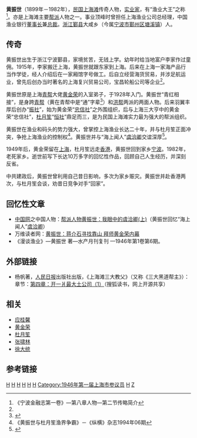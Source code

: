 '''黄振世'''（1899年－1982年），[[中華民國|民国]][[上海滩|上海滩]]传奇人物，[[实业家|实业家]]，有“渔业大王”之称<ref name="黄振世">《宁波金融志第一卷》—第八章人物—第二节传略简介</ref>。亦是上海滩主要[[帮派|帮派]]人物之一。事业顶峰时曾担任上海渔业公司总经理，中国渔业银行[[董事长|董事长]]兼[[总裁|总裁]]。[[浙江|浙江]][[鄞县|鄞县]]大咸乡（今属[[宁波市|宁波市]][[鄞州区|鄞州区]][[塘溪镇|塘溪镇]]）人。

==传奇==
黄振世出生于浙江宁波鄞县，家境贫苦，无钱上学。幼年时给当地富户李家作过童佣。1915年，李家搬迁上海，黄振世就跟东家到上海。后来在上海一家海产品行当作学徒，经人介绍后在一家厢馆字号做工。后自立经营海货贸易，并涉足航运业，曾先后创办当时著名的上海复兴贸易公司，宝昌轮船公司等企业<ref name="黄振世"/>。

黄振世原是上海[[青帮|青帮]]大佬[[黄金荣|黄金荣]]的入室弟子，于1928年入门。黄振世“青红相接”，是身跨[[青帮|青帮]]（黄在青帮中是“通”字辈<ref name="黄振世青帮">{{cite web|url=http://vip.book.sina.com.cn/book/chapter_159374_113458.html |title=《江湖三百年》第三章 上海青帮：帮会向黑社会蜕变的典型（11） |publisher=[[新浪网|新浪网]]读书频道  |date=2011年2月23日  |accessdate=2011年11月12日}}</ref>）和[[洪帮|洪帮]]两派的两面人物。后来羽翼丰厚后创办“[[振社|振社]]”，始为黄金荣“[[忠信社|忠信社]]”之外围组织，后与上海三大亨中的黄金荣“忠信社”，[[杜月笙|杜月笙]]“[[恒社|恒社]]”鼎足而三，是为民国上海滩实力最为强大的帮派组织。 

黄振世在渔业和码头的势力强大，曾掌控上海渔业长达二十年，并与杜月笙正面冲突，争抢上海渔业的控制权<ref name="黄振世杜月笙">《黄振世与杜月笙渔界争霸》－《纵横》杂志1994年06期</ref>。黄振世并与“海上闻人”[[虞洽卿|虞洽卿]]交谊深厚<ref name="黄振世虞洽卿">{{cite web|url=http://finance.ifeng.com/topic/zgsd/200809/0924_4704_802261.shtml |title=“海上闻人”虞洽卿（黄振世 著） |publisher=[[凤凰网|凤凰网]]读书频道  |date=2008年9月24日  |accessdate=2011年11月12日}}</ref>。

1949年后，黄金荣留在[[上海|上海]]，杜月笙远走[[香港|香港]]，黄振世回到家乡[[宁波|宁波]]。1982年，老死家乡。逝世前写下长达10万多字的回忆性作品，回顾自己人生经历，并深刻反省。

中共建政后，黄振世曾利用自己昔日影响，多次为家乡赈灾。黄振世并赴香港两次，与杜月笙会谈，劝昔日竞争对手“回家”。

==回忆性文章==
* [[中国网|中国网]]之中国人物：[http://www.china.com.cn/news/people/2010-07/08/content_20451881.htm 帮派人物黄振世：我眼中的虞洽卿(上)]（黄振世回忆“海上闻人”[[虞洽卿|虞洽卿]]）
* 万维读者网：[http://digest.creaders.net/articleViewer.php?atid=234626&id=234626 黄振世：蒋介石寻找靠山 拜师黄金荣内幕]
* 《漫谈渔业》—黄振世 著—水产月刊复刊 —1946年第1卷第6期。

==外部链接==
* 杨帆著，[[人民日报|人民日报]]出版社出版，《上海滩三大教父》（又称《三大黑道帮主》）：章节：[https://web.archive.org/web/20160305012822/http://lz.book.sohu.com/chapter-20799-116607944.html 第四章：开一爿最大土公司（1）]（搜狐读书，网上开源共享）

==相关==
* [[应桂馨|应桂馨]]
* [[黄金荣|黄金荣]]
* [[杜月笙|杜月笙]]
* [[张啸林|张啸林]]
* [[徐大统|徐大统]]

==参考链接==
{{reflist}}

[[Category:1899年出生|H]]
[[Category:1982年逝世|H]]
[[Category:中華民國銀行家|H]]
[[Category:中国企业家|H]]
[[Category:宁波商帮|H]]
[[Category:甬帮买办|H]]
[[Category:1946年第一届上海市参议员|Category:1946年第一届上海市参议员]]
[[Category:鄞县人|H]]
[[Category:黄姓|Z]]